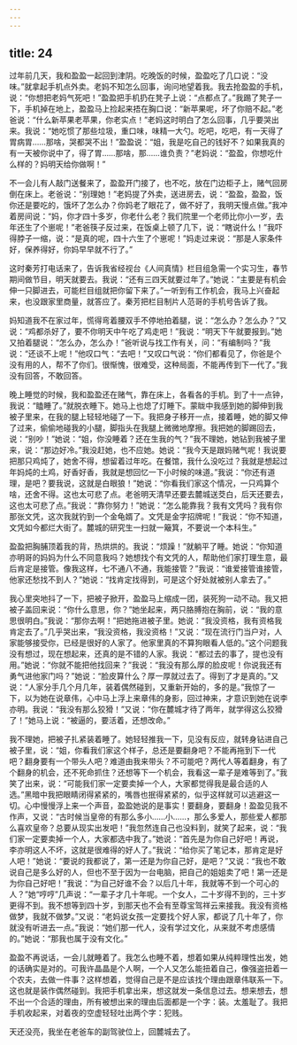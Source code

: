 ```yaml
---
---
---
```

title: 24
---




过年前几天，我和盈盈一起回到津阴。吃晚饭的时候，盈盈吃了几口说：“没味。”就拿起手机点外卖。老妈不知怎么回事，询问地望着我。我去抢盈盈的手机，说：“你想把老妈气死吧！”盈盈把手机扔在凳子上说：“点都点了。”我踢了凳子一下，手机掉在地上，盈盈马上捡起来捂在胸口说：“新苹果呢，坏了你赔不起。”老爸说：“什么新苹果老苹果，你老实点！”老妈这时明白了怎么回事，几乎要哭出来。我说：“她吃惯了那些垃圾，重口味，味精一大勺。吃吧，吃吧，有一天得了胃病胃……那啥，哭都哭不出！”盈盈说：“姐，我是吃自己的钱好不？如果我真的有一天被你说中了，得了胃……那啥，那……谁负责？”老妈说：“盈盈，你想吃什么样的？妈明天给你做啊！”

不一会儿有人敲门送餐来了，盈盈开门接了，也不吃，放在门边柜子上，赌气回房倒在床上。老爸说：“别理她！”老妈提了外卖，送进房去，说：“盈盈，盈盈，饭你还是要吃的，饿坏了怎么办？你妈老了眼花了，做不好了，我明天慢点做。”我冲着房间说：“妈，你才四十多岁，你老什么老？我们院里一个老师比你小一岁，去年还生了个崽呢！”老爸筷子反过来，在饭桌上顿了几下，说：“瞎说什么！”我吓得脖子一缩，说：“是真的呢，四十六生了个崽呢！”妈走过来说：“那是人家条件好，保养得好，你妈早早就不行了。”

这时秦芳打电话来了，告诉我省经视台《人间真情》栏目组急需一个实习生，春节期间做节目，明天就要去。我说：“还有三四天就要过年了。”她说：“主要是有机会伸一只脚进去，可能栏目组就把你留下来了。”一听到有工作机会，我马上兴奋起来，也没跟家里商量，就答应了。秦芳把栏目制片人范哥的手机号告诉了我。

妈知道我不在家过年，慌得弯着腰双手不停地拍着腿，说：“怎么办？怎么办？”又说：“鸡都杀好了，要不你明天中午吃了鸡走吧！”我说：“明天下午就要报到。”她又拍着腿说：“怎么办，怎么办！”爸听说与找工作有关，问：“有编制吗？”我说：“还谈不上呢！”他叹口气：“去吧！”又叹口气说：“你们都看见了，你爸是个没有用的人，帮不了你们。很惭愧，很难受，这种局面，不能再传到下一代了。”我没有回答，不敢回答。

晚上睡觉的时候，我和盈盈还在赌气，靠在床上，各看各的手机。到了十一点钟，我说：“瞌睡了。”就脱衣睡下。她马上也熄了灯睡下。蒙眬中我感到她的脚伸到我被子里来，在我的腿上轻轻地碰了一下。我把身子移开一点，接着睡，她的脚又伸了过来，偷偷地碰我的小腿，脚指头在我腿上微微地摩擦。我把她的脚踢回去，说：“别吵！”她说：“姐，你没睡着？还在生我的气？”我不理她，她钻到我被子里来，说：“那边好冷。”我没赶她，也不应她。她说：“我今天是跟妈赌气呢！我说要把那只鸡炖了，她舍不得，想留着过年吃。在餐馆，我什么没吃过？我就是想起过年妈炖的土鸡，好香好香，我就是想回忆一下小时候的味道。”我说：“你还有道理，是吧？要我说，这就是白眼狼！”她说：“你看我们家这个情况，一只鸡算个啥，还舍不得。这也太可悲了点。老爸明天清早还要去麓城送茭白，后天还要去，这也太可悲了点。”我说：“靠你努力！”她说：“怎么能靠我？我有文凭吗？我有你那张文凭，这次我就钓到一个金龟婿了。文凭是金字招牌呢！”我说：“你不知道，文凭如今都烂大街了。麓城的研究生一扫就一簸箕，不要说一个本科生。”

盈盈把胸脯顶着我的背，热烘烘的。我说：“烦躁！”就躺平了睡。她说：“你知道亦明哥的妈妈为什么不同意我吗？她想找个有文凭的人，帮助他们家打理生意，最后肯定是接管。像我这样，七不通八不通，我能接管？”我说：“谁爱接管谁接管，他家还愁找不到人？”她说：“找肯定找得到，可是这个好处就被别人拿去了。”

我心里突地抖了一下，把被子掀开，盈盈马上缩成一团，装死狗一动不动。我又把被子盖回来说：“你什么意思，你？”她坐起来，两只胳膊抱在胸前，说：“我的意思很明白。”我说：“那你去啊！”把她拖进被子里。她说：“我没资格，我有资格我肯定去了。”几乎哭出来，“我没资格，我没资格！”又说：“现在流行门当户对，人家能够接受你，已经是很好的人家了。他家里真的不算狗眼看人低的。”这个问题我没有想过，现在想起来，还真的是不错的人家。我说：“都过去的事了，提也没有用。”她说：“你就不能把他找回来？”我说：“我没有那么厚的脸皮呢！你说我还有勇气进他家门吗？”她说：“脸皮算什么？厚一厚就过去了。得到了才是真的。”又说：“人家分手几个月几年，装着偶然碰到，又重新开始的，多的是。”我惊了一下，以为她在说章伟，心中马上浮上来章伟的身影，回过神来，才意识到她在说李亦明。我说：“我没有那么狡猾！”又说：“你在麓城才待了两年，就学得这么狡猾了！”她马上说：“被逼的，要活着，还想改命。”

我不理她，把被子扎紧装着睡了。她轻轻推我一下，见没有反应，就转身钻进自己被子里，说：“姐，你看我们家这个样子，总还是要翻身吧？不能再拖到下一代吧？翻身要有一个带头人吧？难道由我来带头？不可能吧？两代人等着翻身，有了个翻身的机会，还不死命抓住？还想等下一个机会，我看这一辈子是难等到了。”我笑了出来，说：“可能我们家一定要卖掉一个人，大家都觉得我是最合适的人选。”黑暗中我把眼睛闭得紧紧的，嘴唇也抿得紧紧的，似乎这样就可以逃避这一切。心中慢慢浮上来一个声音，盈盈她说的是事实！要翻身，要翻身！盈盈见我不作声，又说：“古时候当皇帝的有那么多小……小……，那么多爱人，那些爱人都那么喜欢皇帝？总要从现实出发吧！”我忽然连自己也没料到，就笑了起来，说：“我们家一定要卖掉一个人，大家都选中我了。”她说：“首先是为你自己好吧！再说，李亦明这人不坏，这就是很难得的好人了。”我说：“给你买了笔记本，那肯定是好人吧！”她说：“要说的我都说了，第一还是为你自己好，是吧？”又说：“我也不敢说自己是多么好的人，但也不至于因为一台电脑，把自己的姐姐卖了吧！第一还是为你自己好吧！”我说：“为自己好谁不会？以后几十年，我就等不到一个可心的人？”她“哼哼”几声说：“一辈子才几十年呢。一个女人，二十岁得不到的，三十岁更得不到。我不想等到四十岁，到那天也不会有至尊宝驾祥云来接我。我没有资格做梦，我就不做梦。”又说：“老妈说女孩一定要找个好人家，都说了几十年了，你就没有听进去一点。”我说：“她们那一代人，没有学过文化，从来就不考虑感情的。”她说：“那我也属于没有文化。”

盈盈不再说话，一会儿就睡着了。我怎么也睡不着，想着如果从纯粹理性出发，她的话确实是对的。可我许晶晶是个人啊，一个人又怎么能扭着自己，像强盗扭着一个农夫，去做一件事？这样想着，觉得自己是不是应该找个理由跟章伟联系一下。这也就是装作偶然碰到。我把手机拿出来，想这就发一条信息过去。想来想去，想不出一个合适的理由，所有被想出来的理由后面都是一个字：装。太羞耻了。我把手机收起来，对着夜的空虚轻轻吐出两个字：犯贱。

天还没亮，我坐在老爸车的副驾驶位上，回麓城去了。